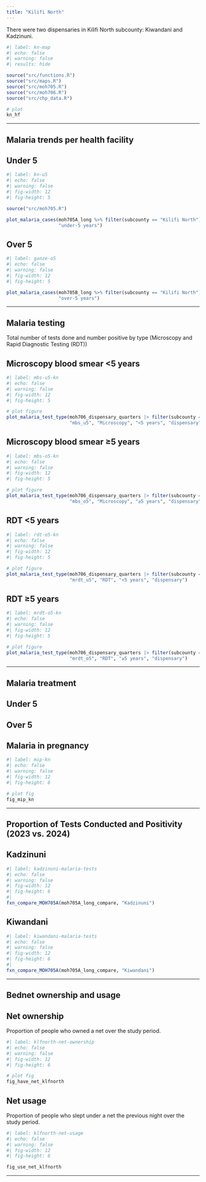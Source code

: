 ```yaml
---
title: "Kilifi North"
---
```


There were two dispensaries in Kilifi North subcounty: Kiwandani and Kadzinuni.

```r
#| label: kn-map
#| echo: false
#| warning: false
#| results: hide

source("src/functions.R")
source("src/maps.R")
source("src/moh705.R")
source("src/moh706.R")
source("src/chp_data.R")

# plot
kn_hf
```

------------------------------------------------------------------------

## Malaria trends per health facility

::: panel-tabset
## Under 5

```r
#| label: kn-u5
#| echo: false
#| warning: false
#| fig-width: 12
#| fig-height: 5

source("src/moh705.R")

plot_malaria_cases(moh705A_long %>% filter(subcounty == "Kilifi North"), 
                   "under-5 years")
```

## Over 5

```r
#| label: ganze-o5
#| echo: false
#| warning: false
#| fig-width: 12
#| fig-height: 5

plot_malaria_cases(moh705B_long %>% filter(subcounty == "Kilifi North"), 
                   "over-5 years")

```
:::

------------------------------------------------------------------------

## Malaria testing

Total number of tests done and number positive by type (Microscopy and Rapid Diagnostic Testing (RDT))

::: panel-tabset
## Microscopy blood smear \<5 years

```r
#| label: mbs-u5-kn
#| echo: false
#| warning: false
#| fig-width: 12
#| fig-height: 5

# plot figure
plot_malaria_test_type(moh706_dispensary_quarters |> filter(subcounty == "Kilifi North"), 
                       "mbs_u5", "Microscopy", "<5 years", "dispensary")
```

## Microscopy blood smear ≥5 years

```r
#| label: mbs-o5-kn
#| echo: false
#| warning: false
#| fig-width: 12
#| fig-height: 5

# plot figure
plot_malaria_test_type(moh706_dispensary_quarters |> filter(subcounty == "Kilifi North"), 
                       "mbs_o5", "Microscopy", "≥5 years", "dispensary")
```

## RDT \<5 years

```r
#| label: rdt-o5-kn
#| echo: false
#| warning: false
#| fig-width: 12
#| fig-height: 5

# plot figure
plot_malaria_test_type(moh706_dispensary_quarters |> filter(subcounty == "Kilifi North"), 
                       "mrdt_u5", "RDT", "<5 years", "dispensary")
```

## RDT ≥5 years

```r
#| label: mrdt-o5-kn
#| echo: false
#| warning: false
#| fig-width: 12
#| fig-height: 5

# plot figure
plot_malaria_test_type(moh706_dispensary_quarters |> filter(subcounty == "Kilifi North"), 
                       "mrdt_o5", "RDT", "≥5 years", "dispensary")
```
:::

------------------------------------------------------------------------

## Malaria treatment

::: panel-tabset
## Under 5

## Over 5

## Malaria in pregnancy

```r
#| label: mip-kn
#| echo: false
#| warning: false
#| fig-width: 12
#| fig-height: 6

# plot fig
fig_mip_kn

```
:::

------------------------------------------------------------------------

## Proportion of Tests Conducted and Positivity (2023 vs. 2024)

::: panel-tabset

## Kadzinuni
```r
#| label: kadzinuni-malaria-tests
#| echo: false
#| warning: false
#| fig-width: 12
#| fig-height: 6
#| 
fxn_compare_MOH705A(moh705A_long_compare, "Kadzinuni")
```

## Kiwandani
```r
#| label: kiwandani-malaria-tests
#| echo: false
#| warning: false
#| fig-width: 12
#| fig-height: 6
#| 
fxn_compare_MOH705A(moh705A_long_compare, "Kiwandani")
```

:::

------------------------------------------------------------------------


## Bednet ownership and usage

::: panel-tabset
## Net ownership

Proportion of people who owned a net over the study period.

```r
#| label: klfnorth-net-ownership
#| echo: false
#| warning: false
#| fig-width: 12
#| fig-height: 6

# plot fig
fig_have_net_klfnorth
```

## Net usage

Proportion of people who slept under a net the previous night over the study period.

```r
#| label: klfnorth-net-usage
#| echo: false
#| warning: false
#| fig-width: 12
#| fig-height: 6

fig_use_net_klfnorth
```
:::

------------------------------------------------------------------------
